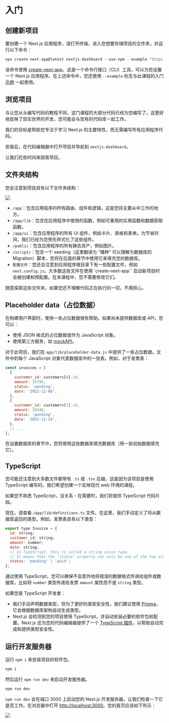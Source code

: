 
# 入门

## 创建新项目

要创建一个 Next.js 应用程序，请打开终端，进入您想要存储项目的文件夹，并运行以下命令：

```javascript copy
npx create-next-app@latest nextjs-dashboard --use-npm --example "https://github.com/vercel/next-learn/tree/main/dashboard/starter-example"
```

该命令使用 [create-next-app](https://nextjs.org/docs/app/api-reference/create-next-app)，这是一个命令行接口（CLI）工具，可以为您设置一个 Next.js 应用程序。在上述命令中，您还使用 `--example` 标志与此课程的入门 [示例](https://github.com/vercel/next-learn/tree/main/dashboard/starter-example) 一起使用。

## 浏览项目

与让您从头编写代码的教程不同，这门课程的大部分代码已经为您编写了。这更好地反映了现实世界的开发，您可能会与现有的代码库一起工作。

我们的目标是帮助您专注于学习 Next.js 的主要特性，而无需编写所有应用程序代码。

安装后，在代码编辑器中打开项目并导航到 `nextjs-dashboard`。

让我们花些时间来探索项目。

## 文件夹结构

您会注意到项目具有以下文件夹结构：

![](/chapter1-learn-folder-structure.avif)

- `/app`：包含应用程序的所有路由、组件和逻辑，这是您将主要从中工作的地方。
- `/app/lib`：包含在应用程序中使用的函数，例如可重用的实用函数和数据获取函数。
- `/app/ui`：包含应用程序的所有 UI 组件，例如卡片、表格和表单。为节省时间，我们已经为您预先样式化了这些组件。
- `/public`：包含应用程序的所有静态资产，例如图片。
- `/script/`：包含一个 seeding（这里翻译为 “播种” 可以理解为数据库的 Migration）脚本，您将在后面的章节中使用它来填充您的数据库。
- `配置文件`：您还会注意到应用程序根目录下有一些配置文件，例如 `next.config.js`。大多数这些文件在使用 `create-next-app`` 启动新项目时会被创建和预配置。在本课程中，您不需要修改它们。

随意探索这些文件夹，如果您还不理解代码正在执行的一切，不用担心。
## Placeholder data（占位数据）
在构建用户界面时，使用一些占位数据很有帮助。如果尚未提供数据库或 API，您可以：

- 使用 JSON 格式的占位数据或作为 JavaScript 对象。
- 使用第三方服务，如 [mockAPI](https://mockapi.io/)。

对于此项目，我们在 `app/lib/placeholder-data.js` 中提供了一些占位数据。文件中的每个 JavaScript 对象代表数据库中的一张表。例如，对于发票表：

```javascript showLineNumbers filename="/app/lib/placeholder-data.js" copy
const invoices = [
  {
    customer_id: customers[0].id,
    amount: 15795,
    status: 'pending',
    date: '2022-12-06',
  },
  {
    customer_id: customers[1].id,
    amount: 20348,
    status: 'pending',
    date: '2022-11-14',
  },
  // ...
];
```

在设置数据库的章节中，您将使用这些数据来填充数据库（用一些初始数据填充它）。
## TypeScript
您可能还注意到大多数文件都带有 `.ts` 或 `.tsx` 后缀。这是因为该项目是使用 TypeScript 编写的。我们希望创建一个反映现代 web 环境的课程。

如果您不熟悉 TypeScript，没关系 - 在需要时，我们将提供 TypeScript 代码片段。

现在，请查看 `/app/lib/definitions.ts` 文件。在这里，我们手动定义了将从数据库返回的类型。例如，发票表具有以下类型：

```javascript showLineNumbers filename="/app/lib/definitions.ts" copy
export type Invoice = {
  id: string;
  customer_id: string;
  amount: number;
  date: string;
  // In TypeScript, this is called a string union type.
  // It means that the "status" property can only be one of the two strings: 'pending' or 'paid'.
  status: 'pending' | 'paid';
};
```

通过使用 TypeScript，您可以确保不会意外地将错误的数据格式传递给组件或数据库，比如将 `number` 类型传递给发票 `amount` 属性而不是 `string` 类型。

如果您是 TypeScript 开发者：

- 我们手动声明数据类型，但为了更好的类型安全性，我们建议使用 [Prisma](https://www.prisma.io/)，它会根据数据库架构自动生成类型。
- Next.js 会检测到您的项目使用 TypeScript，并自动安装必要的软件包和配置。Next.js 还为您的代码编辑器提供了一个 [TypeScript 插件](https://nextjs.org/docs/app/building-your-application/configuring/typescript#typescript-plugin)，以帮助自动完成和提供类型安全性。

## 运行开发服务器

运行 `npm i` 来安装项目的软件包。

```javascript copy
npm i
```

然后运行 `npm run dev` 来启动开发服务器。

```javascript copy
npm run dev
```

`npm run dev` 会在端口 3000 上启动您的 Next.js 开发服务器。让我们检查一下它是否工作。在浏览器中打开 [http://localhost:3000](http://localhost:3000)。您的首页应该如下所示：

![](/chapter1-acme-unstyled.avif)

<FollowMe />
